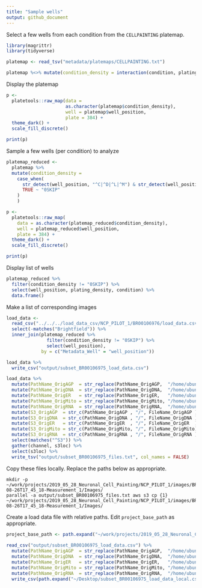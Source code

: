 ```yaml
---
title: "Sample wells"
output: github_document
---
```


Select a few wells from each condition from the `CELLPAINTING` platemap.

```r
library(magrittr)
library(tidyverse)
```

```r
platemap <- read_tsv("metadata/platemaps/CELLPAINTING.txt")

platemap %<>% mutate(condition_density = interaction(condition, plating_density))
```

Display the platemap

```r
p <- 
  platetools::raw_map(data =
                      as.character(platemap$condition_density),
                      well = platemap$well_position,
                      plate = 384) +
  theme_dark() +
  scale_fill_discrete()

print(p)
```
Sample a few wells (per condition) to analyze

```r
platemap_reduced <- 
  platemap %>% 
  mutate(condition_density = 
    case_when(
      str_detect(well_position, "^C|^D|^L|^M") & str_detect(well_position, "02$|03$|10$|11$|18$|19$") ~ as.character(condition_density),
      TRUE ~ "0SKIP"
    )
    )

p <- 
  platetools::raw_map(
    data = as.character(platemap_reduced$condition_density),
    well = platemap_reduced$well_position,
    plate = 384) +
  theme_dark() +
  scale_fill_discrete()

print(p)
```


Display list of wells

```r
platemap_reduced %>% 
  filter(condition_density != "0SKIP") %>%
  select(well_position, plating_density, condition) %>%
  data.frame()
```

Make a list of corresponding images

```r
load_data <- 
  read_csv("../../../load_data_csv/NCP_PILOT_1/BR00106976/load_data.csv") %>%
  select(-matches("Brightfield")) %>% 
  inner_join(platemap_reduced %>% 
               filter(condition_density != "0SKIP") %>% 
               select(well_position),
             by = c("Metadata_Well" = "well_position")) 

load_data %>%
  write_csv("output/subset_BR00106975_load_data.csv")

load_data %>%
  mutate(PathName_OrigAGP  = str_replace(PathName_OrigAGP,  "/home/ubuntu/bucket", "s3://imaging-platform")) %>%
  mutate(PathName_OrigDNA  = str_replace(PathName_OrigDNA,  "/home/ubuntu/bucket", "s3://imaging-platform")) %>%
  mutate(PathName_OrigER   = str_replace(PathName_OrigER,   "/home/ubuntu/bucket", "s3://imaging-platform")) %>%
  mutate(PathName_OrigMito = str_replace(PathName_OrigMito, "/home/ubuntu/bucket", "s3://imaging-platform")) %>%
  mutate(PathName_OrigRNA  = str_replace(PathName_OrigRNA,  "/home/ubuntu/bucket", "s3://imaging-platform")) %>%
  mutate(S3_OrigAGP  = str_c(PathName_OrigAGP , "/", FileName_OrigAGP )) %>%
  mutate(S3_OrigDNA  = str_c(PathName_OrigDNA , "/", FileName_OrigDNA )) %>%
  mutate(S3_OrigER   = str_c(PathName_OrigER  , "/", FileName_OrigER  )) %>%
  mutate(S3_OrigMito = str_c(PathName_OrigMito, "/", FileName_OrigMito)) %>%
  mutate(S3_OrigRNA  = str_c(PathName_OrigRNA , "/", FileName_OrigRNA )) %>% 
  select(matches("^S3")) %>%
  gather(channel, s3loc) %>%
  select(s3loc) %>%
  write_tsv("output/subset_BR00106975_files.txt", col_names = FALSE)
```

Copy these files locally. 
Replace the paths below as appropriate.

```
mkdir -p ~/work/projects/2019_05_28_Neuronal_Cell_Painting/NCP_PILOT_1/images/BR00106976__2019-08-26T17_45_18-Measurement_1/Images/
parallel -a output/subset_BR00106975_files.txt aws s3 cp {1} ~/work/projects/2019_05_28_Neuronal_Cell_Painting/NCP_PILOT_1/images/BR00106976__2019-08-26T17_45_18-Measurement_1/Images/
```

Create a load data file with relative paths. Edit `project_base_path` as appropriate.

```r
project_base_path <- path.expand("~/work/projects/2019_05_28_Neuronal_Cell_Painting/")
  
read_csv("output/subset_BR00106975_load_data.csv") %>%
  mutate(PathName_OrigAGP  = str_replace(PathName_OrigAGP,  "/home/ubuntu/bucket/projects/2019_05_28_Neuronal_Cell_Painting/", project_base_path)) %>%
  mutate(PathName_OrigDNA  = str_replace(PathName_OrigDNA,  "/home/ubuntu/bucket/projects/2019_05_28_Neuronal_Cell_Painting/", project_base_path)) %>%
  mutate(PathName_OrigER   = str_replace(PathName_OrigER,   "/home/ubuntu/bucket/projects/2019_05_28_Neuronal_Cell_Painting/", project_base_path)) %>%
  mutate(PathName_OrigMito = str_replace(PathName_OrigMito, "/home/ubuntu/bucket/projects/2019_05_28_Neuronal_Cell_Painting/", project_base_path)) %>%
  mutate(PathName_OrigRNA  = str_replace(PathName_OrigRNA,  "/home/ubuntu/bucket/projects/2019_05_28_Neuronal_Cell_Painting/", project_base_path)) %>%
  write_csv(path.expand("~/Desktop/subset_BR00106975_load_data_local.csv"))
```

